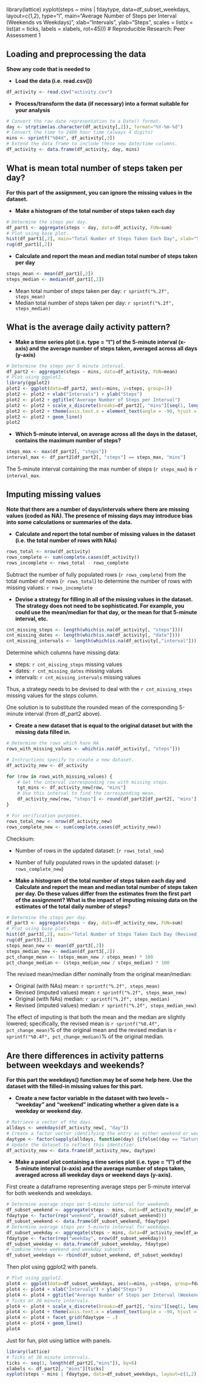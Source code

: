 library(lattice)
xyplot(steps ~ mins | fdaytype, data=df_subset_weekdays, layout=c(1,2), type="l", main="Average Number of Steps per Interval (Weekends vs Weekdays)", xlab="Intervals", ylab="Steps", scales = list(x = list(at = ticks, labels = xlabels, rot=45)))
# Reproducible Research: Peer Assessment 1



## Loading and preprocessing the data

__Show any code that is needed to__

* __Load the data (i.e. read.csv())__

```r
df_activity <- read.csv("activity.csv")
```

* __Process/transform the data (if necessary) into a format suitable for your analysis__

```r
# Convert the raw date representation to a Date() format.
day <- strptime(as.character(df_activity[,2]), format="%Y-%m-%d")
# Convert the time to 2400 hour time (always 4 digits)
mins <- sprintf("%04d", df_activity[,3])
# Extend the data frame to include these new date/time columns.
df_activity <- data.frame(df_activity, day, mins)
```

## What is mean total number of steps taken per day?

__For this part of the assignment, you can ignore the missing values in the dataset.__

* __Make a histogram of the total number of steps taken each day__

```r
# Determine the steps per day.
df_part1 <- aggregate(steps ~ day, data=df_activity, FUN=sum)
# Plot using base plot.
hist(df_part1[,2], main="Total Number of Steps Taken Each Day", xlab="Steps", col="red")
rug(df_part1[,2])
```

* __Calculate and report the mean and median total number of steps taken per day__

```r
steps_mean <- mean(df_part1[,2])
steps_median <- median(df_part1[,2])
```

* Mean total number of steps taken per day: `r sprintf("%.2f", steps_mean)`
* Median total number of steps taken per day: `r sprintf("%.2f", steps_median)`

## What is the average daily activity pattern?

* __Make a time series plot (i.e. type = "l") of the 5-minute interval (x-axis) and the average number of steps taken, averaged across all days (y-axis)__

```r
# Determine the steps per 5 minute interval.
df_part2 <- aggregate(steps ~ mins, data=df_activity, FUN=mean)
# Plot using ggplot2.
library(ggplot2)
plot2 <- ggplot(data=df_part2, aes(x=mins, y=steps, group=1))
plot2 <- plot2 + xlab("Intervals") + ylab("Steps")
plot2 <- plot2 + ggtitle("Average Number of Steps per Interval")
plot2 <- plot2 + scale_x_discrete(breaks=df_part2[, "mins"][seq(1, length(df_part2[,"mins"]), by = 6)])
plot2 <- plot2 + theme(axis.text.x = element_text(angle = -90, hjust = 1))
plot2 <- plot2 + geom_line()
plot2
```

* __Which 5-minute interval, on average across all the days in the dataset, contains the maximum number of steps?__

``` r
steps_max <- max(df_part2[, "steps"])
interval_max <- df_part2[df_part2[, "steps"] == steps_max, "mins"]
```

The 5-minute interval containing the max number of steps (`r steps_max`) is `r interval_max`.

## Imputing missing values

__Note that there are a number of days/intervals where there are missing values (coded as NA). The presence of missing days may introduce bias into some calculations or summaries of the data.__

* __Calculate and report the total number of missing values in the dataset (i.e. the total number of rows with NAs)__

``` r
rows_total <- nrow(df_activity)
rows_complete <- sum(complete.cases(df_activity))
rows_incomplete <- rows_total - rows_complete
```

Subtract the number of fully populated rows (`r rows_complete`) from the total number of rows (`r rows_total`) to determine the number of rows with missing values: `r rows_incomplete`

* __Devise a strategy for filling in all of the missing values in the dataset. The strategy does not need to be sophisticated. For example, you could use the mean/median for that day, or the mean for that 5-minute interval, etc.__

``` r
cnt_missing_steps <- length(which(is.na(df_activity[, "steps"])))
cnt_missing_dates <- length(which(is.na(df_activity[, "date"])))
cnt_missing_intervals <- length(which(is.na(df_activity[,"interval"])))
```
Determine which columns have missing data:

* steps: `r cnt_missing_steps` missing values  
* dates: `r cnt_missing_dates` missing values  
* intervals: `r cnt_missing_intervals` missing values

Thus, a strategy needs to be devised to deal with the `r cnt_missing_steps` missing values for the _steps_ column.

One solution is to substitute the rounded mean of the corresponding 5-minute interval (from df_part2 above).

* __Create a new dataset that is equal to the original dataset but with the missing data filled in.__

``` r
# Determine the rows which have NA
rows_with_missing_values <- which(is.na(df_activity[, "steps"]))

# Instructions specify to create a new dataset.
df_activity_new <- df_activity

for (row in rows_with_missing_values) {
	# Get the interval corresponding row with missing steps.
	tgt_mins <- df_activity_new[row, "mins"]
	# Use this interval to find the corresponding mean.
	df_activity_new[row, "steps"] <- round(df_part2[df_part2[, "mins"] == tgt_mins, "steps"])
}

# For verification purposes.
rows_total_new <- nrow(df_activity_new)
rows_complete_new <- sum(complete.cases(df_activity_new))
```

Checksum:

* Number of rows in the updated dataset: (`r rows_total_new`)
* Number of fully populated rows  in the updated dataset: (`r rows_complete_new`)

* __Make a histogram of the total number of steps taken each day and Calculate and report the mean and median total number of steps taken per day. Do these values differ from the estimates from the first part of the assignment? What is the impact of imputing missing data on the estimates of the total daily number of steps?__

```r
# Determine the steps per day.
df_part3 <- aggregate(steps ~ day, data=df_activity_new, FUN=sum)
# Plot using base plot.
hist(df_part3[,2], main="Total Number of Steps Taken Each Day (Revised)", xlab="Steps", col="green")
rug(df_part3[,2])
steps_mean_new <- mean(df_part3[,2])
steps_median_new <- median(df_part3[,2])
pct_change_mean <- (steps_mean_new / steps_mean) * 100
pct_change_median <- (steps_median_new / steps_median) * 100
```

The revised mean/median differ nominally from the original mean/median:

* Original (with NAs) mean: `r sprintf("%.2f", steps_mean)`
* Revised (imputed values) mean: `r sprintf("%.2f", steps_mean_new)`
* Original (with NAs) median: `r sprintf("%.2f", steps_median)`
* Revised (imputed values) median: `r sprintf("%.2f", steps_median_new)`

The effect of imputing is that both the mean and the median are slightly lowered; specifically, the revised mean is `r sprintf("%0.4f", pct_change_mean)`% of the original mean and the revised median is `r sprintf("%0.4f", pct_change_median)`% of the original median.

## Are there differences in activity patterns between weekdays and weekends?

__For this part the weekdays() function may be of some help here. Use the dataset with the filled-in missing values for this part.__

* __Create a new factor variable in the dataset with two levels – “weekday” and “weekend” indicating whether a given date is a weekday or weekend day.__

```r
# Retrieve a vector of the days.
alldays <- weekdays(df_activity_new[, "day"])
# Create a factor vector identifying the entry as either weekend or weekday.
daytype <- factor(sapply(alldays, function(day) {ifelse((day == "Saturday") | (day == "Sunday"), "weekend", "weekday")}))
# Update the dataset to reflect this identifier.
df_activity_new <- data.frame(df_activity_new, daytype)
```

* __Make a panel plot containing a time series plot (i.e. type = "l") of the 5-minute interval (x-axis) and the average number of steps taken, averaged across all weekday days or weekend days (y-axis).__

First create a dataframe representing average steps per 5-minute interval for both weekends and weekdays.

```r
# Determine average steps per 5-minute interval for weekends.
df_subset_weekend <- aggregate(steps ~ mins, data=df_activity_new[df_activity_new[,6]=="weekend",], FUN=mean)
fdaytype <- factor(rep("weekend", nrow(df_subset_weekend)))
df_subset_weekend <- data.frame(df_subset_weekend, fdaytype)
# Determine average steps per 5-minute interval for weekdays.
df_subset_weekday <- aggregate(steps ~ mins, data=df_activity_new[df_activity_new[,6]=="weekday",], FUN=mean)
fdaytype <- factor(rep("weekday", nrow(df_subset_weekday)))
df_subset_weekday <- data.frame(df_subset_weekday, fdaytype)
# Combine these weekend and weekday subsets.
df_subset_weekdays <- rbind(df_subset_weekend, df_subset_weekday)
```

Then plot using ggplot2 with panels.

```r
# Plot using ggplot2.
plot4 <- ggplot(data=df_subset_weekdays, aes(x=mins, y=steps, group=fdaytype))
plot4 <- plot4 + xlab("Intervals") + ylab("Steps")
plot4 <- plot4 + ggtitle("Average Number of Steps per Interval (Weekends vs Weekdays)")
# Ticks at 30 minute intervals.
plot4 <- plot4 + scale_x_discrete(breaks=df_part2[, "mins"][seq(1, length(df_part2[,"mins"]), by = 6)])
plot4 <- plot4 + theme(axis.text.x = element_text(angle = -90, hjust = 1))
plot4 <- plot4 + facet_grid(fdaytype ~ .)
plot4 <- plot4 + geom_line()
plot4
```

Just for fun, plot using lattice with panels.

```r
library(lattice)
# Ticks at 30 minute intervals.
ticks <- seq(1, length(df_part2[,"mins"]), by=6)
xlabels <- df_part2[, "mins"][ticks]
xyplot(steps ~ mins | fdaytype, data=df_subset_weekdays, layout=c(1,2), type="l", main="Average Number of Steps per Interval (Weekends vs Weekdays)", xlab="Intervals", ylab="Steps", scales = list(x = list(at = ticks, labels = xlabels, rot=45)))
```
